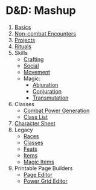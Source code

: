
# D&D: Mashup

1. [Basics](/rules/basics)
2. [Non-combat Encounters](/rules/non-combat)
3. [Projects](/rules/projects)
4. [Rituals](/rules/rituals)
5. Skills
   - [Crafting](/rules/skills/crafting)
   - [Social](/rules/skills/social)
   - [Movement](/rules/skills/movement)
   - Magic:
     - [Abjuration](/rules/skills/magic/abjuration)
     - [Conjuration](/rules/skills/magic/conjuration)
     - [Transmutation](/rules/skills/magic/transmutation)
6. Classes
   - [Combat Power Generation](/classsurvey)
   - [Class List](/class/list)
7. [Character Sheet](/rules/character-sheet)
8. Legacy
   - [Races](/legacy/races)
   - [Classes](/legacy/classes)
   - [Feats](/legacy/feats)
   - [Items](/legacy/items)
   - [Magic Items](/legacy/magicitems)
9. Printable Page Builders
   - [Page Editor](/printable/markdown)
   - [Power Grid Editor](/printable/powergrid)
